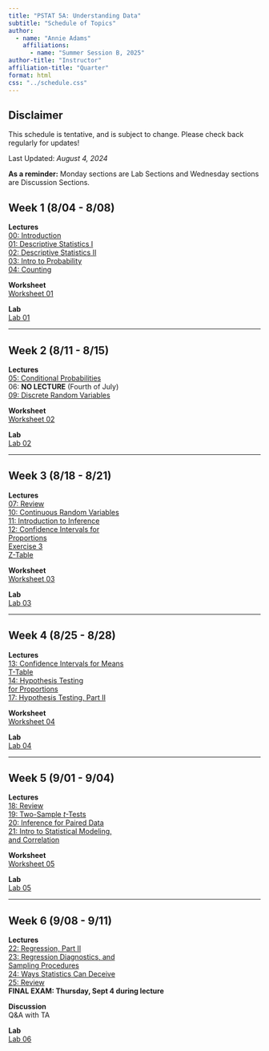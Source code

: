 ```yaml
---
title: "PSTAT 5A: Understanding Data"
subtitle: "Schedule of Topics"
author:
  - name: "Annie Adams"
    affiliations:
      - name: "Summer Session B, 2025"
author-title: "Instructor"
affiliation-title: "Quarter"
format: html
css: "../schedule.css"
---
```



::: callout-caution
## Disclaimer
This schedule is tentative, and is subject to change. Please check back regularly for updates!
:::

Last Updated: *August 4, 2024*

**As a reminder:** Monday sections are Lab Sections and Wednesday sections are Discussion Sections.



## Week 1 (8/04 - 8/08)

<div class="flex-week">

<div>
**Lectures**  
<a href="Lectures/Lecture00/Lec00.qmd" class="button label-outline lecture" target="_blank">00: Introduction</a><br/>
<a href="Lectures/Lecture01/Lec01.qmd" class="button label-outline lecture" target="_blank">01: Descriptive Statistics I</a><br/>
<a href="Lectures/Lecture02/Lec02.qmd" class="button label-outline lecture" target="_blank">02: Descriptive Statistics II</a><br/>
<a href="Lectures/Lecture03/Lec03.qmd" class="button label-outline lecture" target="_blank">03: Intro to Probability</a><br/>
<a href="Lectures/Lecture04/Lec04.qmd" class="button label-outline lecture" target="_blank">04: Counting</a><br/>
<!-- <a href="../Files/HW/HW01_Solns.pdf" class="button label-outline hw">HW1 Soln</a><br/> -->
<!-- <a href="../Files/QzSolns/Qz01_solns.pdf" class="button label-outline quiz">Quiz1 Soln</a><br/> -->
</div>

<div>
**Worksheet**  
<a href="../Files/Wkshts/Wksht01_Blank.pdf" class="button label-outline worksheet" target="_blank">Worksheet 01</a><br/>
<!-- <a href="../Files/Wkshts/Wksht01_Solns.pdf" class="button label-outline worksheet">Solutions</a><br/> -->
</div>

<div>
**Lab**  
<a href="Labs/Lab01/lab01.qmd" class="button label-outline lab" target="_blank">Lab 01</a>
</div>

</div>


---

## Week 2 (8/11 - 8/15)

<div class="flex-week">

<div>
**Lectures**  
<a href="Lectures/Lecture05/Lec05.qmd" class="button label-outline lecture">05: Conditional Probabilities</a><br/>
06: **NO LECTURE** (Fourth of July)<br/>
<a href="Lectures/Lecture09/Lec09.qmd" class="button label-outline lecture">09: Discrete Random Variables</a><br/>
<!-- <a href="../Files/HW/HW02_Solns.pdf" class="button label-outline hw">HW2 Soln</a><br/> -->
<!-- <a href="../Files/QzSolns/Qz02_solns.pdf" class="button label-outline quiz">Quiz2 Soln</a><br/> -->
</div>

<div>
**Worksheet**  
<a href="../Files/Wkshts/Wksht02_Blank.pdf" class="button label-outline worksheet">Worksheet 02</a><br/>
<!-- <a href="../Files/Wkshts/Wksht02_Solns.pdf" class="button label-outline worksheet">Solutions</a><br/> -->
</div>

<div>
**Lab**  
<a href="Labs/Lab02/lab02.qmd" class="button label-outline lab">Lab 02</a> 
</div>

</div>


---

## Week 3 (8/18 - 8/21)

<div class="flex-week">

<div>
**Lectures**  
<a href="Lectures/MT1Rev/mt1_rev_slides.qmd" class="button label-outline lecture">07: Review</a><br/>
<a href="Lectures/Lecture10/Lec10.qmd" class="button label-outline lecture">10: Continuous Random Variables</a><br/>
<a href="Lectures/Lecture11/Lec11.qmd" class="button label-outline lecture">11: Introduction to Inference</a><br/>
<a href="Lectures/Lecture12/Lec12.qmd" class="button label-outline lecture">12: Confidence Intervals for <br>Proportions</a><br/>
<a href="../Files/Lec_Ex/Lec12_Ex3.pdf" class="button label-outline worksheet">Exercise 3</a><br/>
<a href="../Files/Tables/Z_Table.pdf" class="button label-outline worksheet">Z-Table</a><br/>
<!-- <a href="../Files/HW/HW03_Solns.pdf" class="button label-outline hw">HW3 Soln</a><br/> -->
<!-- <a href="../Files/QzSolns/Qz03_solns.pdf" class="button label-outline quiz">Quiz3 Soln</a><br/> -->
</div>

<div>
**Worksheet**  
<a href="../Files/Wkshts/Wksht03_Blank.pdf" class="button label-outline worksheet">Worksheet 03</a><br/>
<!-- <a href="../Files/Wkshts/Wksht03_Solns.pdf" class="button label-outline worksheet">Solutions</a><br/> -->
</div>

<div>
**Lab**  
<a href="Labs/Lab03/lab03.qmd" class="button label-outline lab">Lab 03</a> <br> 
</div>

</div>

---

## Week 4 (8/25 - 8/28)

<div class="flex-week"> 

<div>
**Lectures**  
<a href="Lectures/Lecture13/Lec13.qmd" class="button label-outline lecture">13: Confidence Intervals for Means</a><br/>
<a href="../Files/Tables/T_Table.pdf" class="button label-outline worksheet">T-Table</a><br/>
<a href="Lectures/Lecture14/Lec14.qmd" class="button label-outline lecture">14: Hypothesis Testing <br> for Proportions</a><br/>
<a href="Lectures/Lecture17/Lec17.qmd" class="button label-outline lecture">17: Hypothesis Testing, Part II</a><br/>
<!-- <a href="../Files/HW/HW04_Solns.pdf" class="button label-outline hw">HW4 Soln</a><br/> -->
</div>

<div>
**Worksheet**  
<a href="../Files/Wkshts/Wksht01_Blank.pdf" class="button label-outline worksheet">Worksheet 04</a><br/>
<!-- <a href="../Files/Wkshts/Wksht04_Solns.pdf" class="button label-outline worksheet">Solutions</a><br/> -->
</div>

<div>
**Lab**  
<a href="Labs/Lab04/lab04.qmd" class="button label-outline lab">Lab 04</a>
</div>

</div>


---


## Week 5 (9/01 - 9/04)

<div class="flex-week">

<div>
**Lectures**  
<a href="Lectures/Review2/rev2.qmd" class="button label-outline lecture">18: Review</a><br/>
<a href="Lectures/MT2Rev/mt2rev.qmd" class="button label-outline lecture">19: Two-Sample *t*-Tests</a><br/>
<a href="Lectures/Lecture19/Lec19.qmd" class="button label-outline lecture">20: Inference for Paired Data</a><br/>
<a href="Lectures/Lecture20/Lec20.qmd" class="button label-outline lecture">21: Intro to Statistical Modeling, <br> and Correlation</a><br/>
</div>

<div>
**Worksheet**  
<a href="../Files/Wkshts/Wksht05_Blank.pdf" class="button label-outline worksheet">Worksheet 05</a><br/>
<!-- <a href="../Files/Wkshts/Wksht05_Solns.pdf" class="button label-outline worksheet">Solutions</a><br/> -->
</div>

<div>
**Lab**  
<a href="Labs/Lab05/lab05.qmd" class="button label-outline lab">Lab 05</a> 
</div>

</div>

---

## Week 6 (9/08 - 9/11)

<div class="flex-week">

<div>
**Lectures**  
<a href="Lectures/Lecture21/Lec21.qmd" class="button label-outline lecture">22: Regression, Part II</a><br/>
<a href="Lectures/Lecture22/Lec22.qmd" class="button label-outline lecture">23: Regression Diagnostics, and <br> Sampling Procedures</a><br/>
<a href="Lectures/Lecture23/Lec23.qmd" class="button label-outline lecture">24: Ways Statistics Can Deceive</a><br/>
<a href="Lectures/FinRev/FinRev.qmd" class="button label-outline lecture">25: Review</a><br/>
<strong>FINAL EXAM: Thursday, Sept 4 during lecture</strong><br/>
</div>

<div>
**Discussion**  
Q&A with TA
</div>

<div>
**Lab**  
<a href="Labs/Lab06/lab06.qmd" class="button label-outline lab">Lab 06</a>
</div>

</div>

